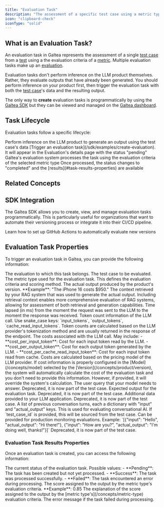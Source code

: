 ```yaml
---
title: "Evaluation Task"
description: "The assessment of a specific test case using a metric type"
icon: "clipboard-check"
iconType: "solid"
---
```



## What is an Evaluation Task?

An evaluation task in Galtea represents the assessment of a single [test case](/concepts/product/test/case) from a [test](/concepts/product/test) using a the evaluation criteria of a [metric](/concepts/metric-type). Multiple evaluation tasks make up an [evaluation](/concepts/product/evaluation).

<Note>Evaluation tasks don't perform inference on the LLM product themselves. Rather, they evaluate outputs that have already been generated. You should perform inference on your product first, then trigger the evaluation task with both the [test case](/concepts/product/test/case)'s data and the resulting output.</Note>

The only way to **create** evaluation tasks is programmatically by using the [Galtea SDK](/sdk/api/evaluation-task/service) but they can be viewed and managed on the [Galtea dashboard](https://platform.galtea.ai/).

## Task Lifecycle

Evaluation tasks follow a specific lifecycle:

<Steps>
  <Step title="Inference">Perform inference on the LLM product to generate an output using the test case's data</Step>
  <Step title="Creation">[Trigger an evaluation task](/sdk/examples/create-evaluation). It will appear in the Evaluation's details page with the status "pending"</Step>
  <Step title="Processing">Galtea's evaluation system processes the task using the evaluation criteria of the selected metric type</Step>
  <Step title="Completion">Once processed, the status changes to "completed" and the [results](#task-results-properties) are available</Step>
</Steps>

## Related Concepts

<CardGroup cols={2}>
  <TestCard />
  <TestCaseCard />
  <EvaluationCard />
  <MetricTypeCard />
</CardGroup>

## SDK Integration

The Galtea SDK allows you to create, view, and manage evaluation tasks programmatically. This is particularly useful for organizations that want to automate their versioning process or integrate it into their CI/CD pipeline.

<CardGroup cols={2}>
  <SDKEvaluationTaskServiceCard />
  <Card title="GitHub Actions" icon="code-compare" href="/sdk/integrations/github-actions">
    Learn how to set up GitHub Actions to automatically evaluate new versions
  </Card>
</CardGroup>

## Evaluation Task Properties

To trigger an evaluation task in Galtea, you can provide the following information:

<ResponseField name="Evaluation" type="Evaluation" required>
  The evaluation to which this task belongs. 
</ResponseField>

<ResponseField name="Test Case" type="Test Case" required>
  The test case to be evaluated.
</ResponseField>

<ResponseField name="Metric Type" type="Metric Type" required>
  The metric type used for the evaluation task. This defines the evaluation criteria and scoring method.
</ResponseField>

<ResponseField name="Actual Output" type="Text" required>
  The actual output produced by the product's version. **Example**: "The iPhone 16 costs $950."
</ResponseField>

<ResponseField name="Retrieval Context" type="Text">
  The context retrieved by your RAG system that was used to generate the actual output.
  <Note>
    Including retrieval context enables more comprehensive evaluation of RAG systems, allowing for assessment of both retrieval and generation capabilities.
  </Note>
</ResponseField>

<ResponseField name="Latency" type="float">
  Time lapsed (in ms) from the moment the request was sent to the LLM to the moment the response was received.
</ResponseField>

<ResponseField name="Usage Info" type="Object">
  Token count information of the LLM call. Use snake_case keys: `input_tokens`, `output_tokens`, `cache_read_input_tokens`.
  <Note>
    Token counts are calculated based on the LLM provider's tokenization method and are usually returned in the response of the endpoint.
  </Note>
</ResponseField>

<ResponseField name="Cost Info" type="Object">
  The costs associated with the LLM call. May include:
  - **cost_per_input_token**: Cost for each input token read by the LLM.
  - **cost_per_output_token**: Cost for each output token generated by the LLM.
  - **cost_per_cache_read_input_token**: Cost for each input token read from cache.
  <Note>
    Costs are calculated based on the pricing model of the LLM provider.
  </Note>
  <Warning>
    If cost information is properly configured in the [Model](/concepts/model) selected by the [Version](/concepts/product/version), the system will automatically calculate the cost of the evaluation task and you don't need to provide this information. However, if provided, it will override the system's calculation.
  </Warning>
</ResponseField>

<ResponseField name="Input" type="Text" deprecated>
  The user query that your model needs to answer. Deprecated, it is now part of the test case.
</ResponseField>

<ResponseField name="Expected Output" type="Text" deprecated>
  Expected output for the evaluation task. Deprecated, it is now part of the test case.
</ResponseField>

<ResponseField name="Context" type="Text" deprecated>
  Additional data provided to your LLM application. Deprecated, it is now part of the test case.
</ResponseField>

<ResponseField name="Conversation Turns" type="List[Dict[Text, Text]]" deprecated>
  A list of previous conversation turns, each a dictionary with "input" and "actual_output" keys. This is used for evaluating conversational AI. If `test_case_id` is provided, this will be sourced from the test case. Can be provided for production monitoring evaluations.
  Example: `[{"input": "Hello", "actual_output": "Hi there!"}, {"input": "How are you?", "actual_output": "I'm doing well, thanks!"}]`
  Deprecated, it is now part of the test case.
</ResponseField>

### Evaluation Task Results Properties

Once an evaluation task is created, you can access the following information:

<ResponseField name="Status" type="Enum">
  The current status of the evaluation task.
  Possible values:
  - **Pending**: The task has been created but not yet processed.
  - **Success**: The task was processed successfully.
  - **Failed**: The task encountered an error during processing.
</ResponseField>

<ResponseField name="Score" type="Number">
  The score assigned to the output by the metric type's evaluation criteria. **Example**: 0.85
</ResponseField>

<ResponseField name="Reason" type="Text">
  The explanation of the score assigned to the output by the [metric type's](/concepts/metric-type) evaluation criteria.
</ResponseField>

<ResponseField name="Error" type="Text">
  The error message if the task failed during processing.
</ResponseField>